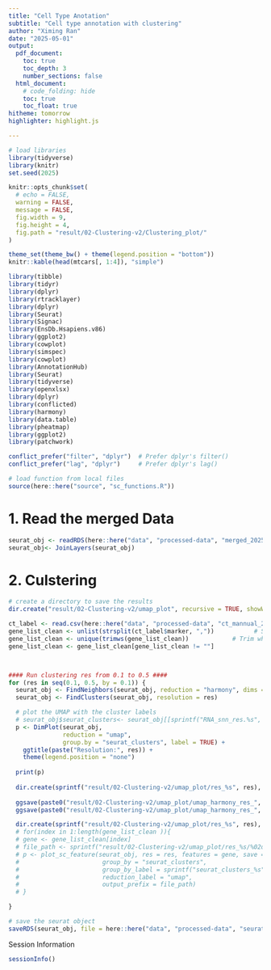 ```yaml
---
title: "Cell Type Anotation"
subtitle: "Cell type annotation with clustering"
author: "Ximing Ran"
date: "2025-05-01"
output:
  pdf_document:
    toc: true
    toc_depth: 3
    number_sections: false
  html_document:
    # code_folding: hide
    toc: true
    toc_float: true
hitheme: tomorrow
highlighter: highlight.js

---
```


```r
# load libraries
library(tidyverse)
library(knitr)
set.seed(2025)

knitr::opts_chunk$set(
  # echo = FALSE,
  warning = FALSE,
  message = FALSE,
  fig.width = 9,
  fig.height = 4,
  fig.path = "result/02-Clustering-v2/Clustering_plot/"
)

theme_set(theme_bw() + theme(legend.position = "bottom"))
knitr::kable(head(mtcars[, 1:4]), "simple")
```

```r
library(tibble)
library(tidyr)
library(dplyr)
library(rtracklayer)
library(dplyr)
library(Seurat)
library(Signac)
library(EnsDb.Hsapiens.v86)
library(ggplot2)
library(cowplot)
library(simspec)
library(cowplot)
library(AnnotationHub)
library(Seurat)
library(tidyverse)
library(openxlsx)
library(dplyr)
library(conflicted)
library(harmony)
library(data.table)
library(pheatmap)
library(ggplot2)
library(patchwork)

conflict_prefer("filter", "dplyr")  # Prefer dplyr's filter()
conflict_prefer("lag", "dplyr")     # Prefer dplyr's lag()

```



```r
# load function from local files
source(here::here("source", "sc_functions.R"))
```




\newpage

# 1. Read the merged Data
```r
seurat_obj <- readRDS(here::here("data", "processed-data", "merged_2025-05-01.rds"))
seurat_obj<- JoinLayers(seurat_obj)
```

\newpage
# 2. Culstering

```r

# create a directory to save the results
dir.create("result/02-Clustering-v2/umap_plot", recursive = TRUE, showWarnings = FALSE)

ct_label <- read.csv(here::here("data", "processed-data", "ct_mannual_2025-04-09.csv"), row.names = 1)
gene_list_clean <- unlist(strsplit(ct_label$marker, ","))           # Split by comma
gene_list_clean <- unique(trimws(gene_list_clean))            # Trim whitespace, remove duplicates
gene_list_clean <- gene_list_clean[gene_list_clean != ""]  



#### Run clustering res from 0.1 to 0.5 ####
for (res in seq(0.1, 0.5, by = 0.1)) {
  seurat_obj <- FindNeighbors(seurat_obj, reduction = "harmony", dims = 1:50)
  seurat_obj <- FindClusters(seurat_obj, resolution = res)

  # plot the UMAP with the cluster labels
  # seurat_obj$seurat_clusters<- seurat_obj[[sprintf("RNA_snn_res.%s", res)]]
  p <- DimPlot(seurat_obj, 
               reduction = "umap", 
               group.by = "seurat_clusters", label = TRUE) +
    ggtitle(paste("Resolution:", res)) +
    theme(legend.position = "none")
  
  print(p)
  
  dir.create(sprintf("result/02-Clustering-v2/umap_plot/res_%s", res), recursive = TRUE, showWarnings = FALSE)
  
  ggsave(paste0("result/02-Clustering-v2/umap_plot/umap_harmony_res_", res, ".pdf"), plot = p, width = 8, height = 6)
  ggsave(paste0("result/02-Clustering-v2/umap_plot/umap_harmony_res_", res, ".png"), plot = p, width = 8, height = 6)

  dir.create(sprintf("result/02-Clustering-v2/umap_plot/res_%s", res), recursive = TRUE, showWarnings = FALSE)
  # for(index in 1:length(gene_list_clean )){
  # gene <- gene_list_clean[index]
  # file_path <- sprintf("result/02-Clustering-v2/umap_plot/res_%s/%02d_%s", res, index, gene)
  # p <- plot_sc_feature(seurat_obj, res = res, features = gene, save = TRUE,
  #                       group_by = "seurat_clusters",
  #                       group_by_label = sprintf("seurat_clusters_%s", res),
  #                       reduction_label = "umap",
  #                       output_prefix = file_path)
  # }

}

# save the seurat object
saveRDS(seurat_obj, file = here::here("data", "processed-data", "seurat-cluster_2025-05-01.rds"))

```

\newpage




\newpage
Session Information
```r
sessionInfo()
```

